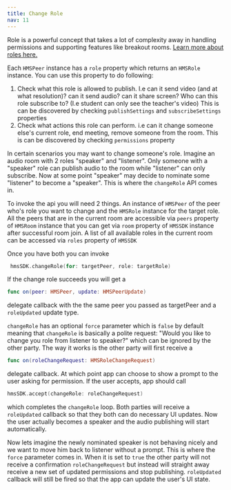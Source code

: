 ```yaml
---
title: Change Role
nav: 11
---
```


Role is a powerful concept that takes a lot of complexity away in handling permissions and supporting features like breakout rooms. [Learn more about roles here.](../foundation/Roles-and-tempates)

Each `HMSPeer` instance has a `role` property which returns an `HMSRole` instance. You can use this property to do following:

1. Check what this role is allowed to publish. I.e can it send video (and at what resolution)? can it send audio? can it  share screen? Who can this role subscribe to? (I.e student can only see the teacher's video) This is can be discovered by checking `publishSettings` and `subscribeSettings` properties
2. Check what actions this role can perform. i.e can it change someone else's current role, end meeting, remove someone from the room. This is can be discovered by checking `permissions` property

In certain scenarios you may want to change someone's role. Imagine an audio room with 2 roles "speaker" and "listener". Only someone with a "speaker" role can publish audio to the room while "listener" can only subscribe. Now at some point "speaker" may decide to nominate some "listener" to become a "speaker". This is where the `changeRole` API comes in.

To invoke the api you will need 2 things. An instance of `HMSPeer` of the peer who's role you want to change and the `HMSRole` instance for the target role.  All the peers that are in the current room are accessible via `peers` property of `HMSRoom` instance that you can get via `room` property of `HMSSDK` instance after successful room join. A list of all available roles in the current room can be accessed via `roles` property of `HMSSDK` 

Once you have both you can invoke

```swift
 hmsSDK.changeRole(for: targetPeer, role: targetRole)
```

If the change role succeeds you will get a 

```swift
func on(peer: HMSPeer, update: HMSPeerUpdate)
```

delegate callback with the the same peer you passed as targetPeer and a `roleUpdated` update type.

`changeRole` has an optional `force` parameter which is `false` by default meaning that `changeRole` is basically a polite request: "Would you like to change you role from listener to speaker?" which can be ignored by the other party. The way it works is the other party will first receive a 

```swift
func on(roleChangeRequest: HMSRoleChangeRequest)
```

delegate callback. At which point app can choose to show a prompt to the user asking for permission. If the user accepts, app should call 

```swift
hmsSDK.accept(changeRole: roleChangeRequest)
```

which completes the `changeRole` loop. Both parties will receive a `roleUpdated` callback so that they both can do necessary UI updates. Now the user actually becomes a speaker and the audio publishing will start automatically. 

Now lets imagine the newly nominated speaker is not behaving nicely and we want to move him back to listener without a prompt. This is where the `force` parameter comes in. When it is set to `true` the other party will not receive a confirmation `roleChangeRequest` but instead will straight away receive a new set of updated permissions and stop publishing. `roleUpdated` callback will still be fired so that the app can update the user's UI state.